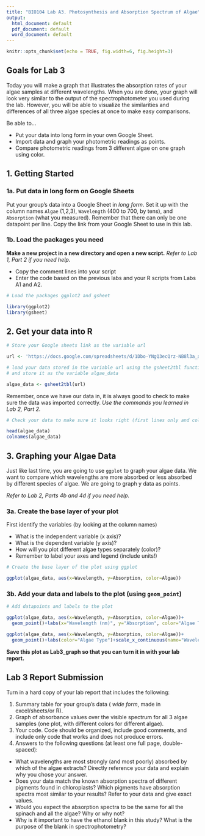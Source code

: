 ```yaml
---
title: "BIO104 Lab A3. Photosynthesis and Absorption Spectrum of Algae"
output:
  html_document: default
  pdf_document: default
  word_document: default
---
```

  
```r
knitr::opts_chunk$set(echo = TRUE, fig.width=6, fig.height=3)
```


## Goals for Lab 3

Today you will make a graph that illustrates the absorption rates of your algae samples at different wavelengths. When you are done, your graph will look very similar to the output of the spectrophotometer you used during the lab. However, you will be able to visualize the similarities and differences of all three algae species at once to make easy comparisons. 

Be able to...

* Put your data into long form in your own Google Sheet.
* Import data and graph your photometric readings as points. 
* Compare photometric readings from 3 different algae on one graph using color.
  
## 1. Getting Started

### 1a. Put data in long form on Google Sheets

Put your group's data into a Google Sheet in _*long form*_. Set it up with the column names `Algae` (1,2,3), `Wavelength` (400 to 700, by tens), and `Absorption` (what you measured). Remember that there can only be one datapoint per line. Copy the link from your Google Sheet to use in this lab.


### 1b. Load the packages you need
  
**Make a new project in a new directory and open a new script.**
_Refer to Lab 1, Part 2 if you need help._
  
* Copy the comment lines into your script
* Enter the code based on the previous labs and your R scripts from Labs A1 and A2.

```r
# Load the packages ggplot2 and gsheet
```

```r
library(ggplot2)
library(gsheet)
```


## 2. Get your data into R


```r
# Store your Google sheets link as the variable url

```

```r
url <- 'https://docs.google.com/spreadsheets/d/1Dbo-YNgQ3ecQrz-NB8l3a_a-J2Y6laJKY7AyROF2bvc'
```

```r
# load your data stored in the variable url using the gsheet2tbl function
# and store it as the variable algae_data
```

```r
algae_data <- gsheet2tbl(url)
```

Remember, once we have our data in, it is always good to check to make sure the data was imported correctly. _Use the commands you learned in Lab 2, Part 2._
```r
# Check your data to make sure it looks right (first lines only and column names)


```

```r
head(algae_data)
colnames(algae_data)
```


## 3. Graphing your Algae Data

Just like last time, you are going to use `ggplot` to graph your algae data. We want to compare which wavelengths are more absorbed or less absorbed by different species of algae. We are going to graph y data as points. 

_Refer to Lab 2, Parts 4b and 4d if you need help._

### 3a. Create the base layer of your plot

First identify the variables (by looking at the column names)

* What is the independent variable (x axis)?
* What is the dependent variable (y axis)?
* How will you plot different algae types separately (color)?
* Remember to label your axes and legend (include units!)

```r
# Create the base layer of the plot using ggplot

```

```r
ggplot(algae_data, aes(x=Wavelength, y=Absorption, color=Algae))
```

### 3b. Add your data and labels to the plot (using `geom_point`)

```r
# Add datapoints and labels to the plot

```

```r
ggplot(algae_data, aes(x=Wavelength, y=Absorption, color=Algae))+
  geom_point()+labs(x="Wavelength (nm)", y="Absorption", color="Algae Type")

ggplot(algae_data, aes(x=Wavelength, y=Absorption, color=Algae))+
  geom_point()+labs(color="Algae Type")+scale_x_continuous(name="Wavelength (nm)")


```

**Save this plot as Lab3_graph so that you can turn it in with your lab report.**


## Lab 3 Report Submission

Turn in a hard copy of your lab report that includes the following:

1. Summary table for your group's data ( _wide form_, made in excel/sheets/or R).
2. Graph of absorbance values over the visible spectrum for all 3 algae samples (one plot, with different colors for different algae).
3. Your code. Code should be organized, include good comments, and include only code that works and does not produce errors. 
4. Answers to the following questions (at least one full page, double-spaced):

* What wavelengths are most strongly (and most poorly) absorbed by which of the algae extracts? Directly reference your data and explain why you chose your answer.
* Does your data match the known absorption spectra of different pigments found in chloroplasts? Which pigments have absorption spectra most similar to your results? Refer to your data and give exact values.
* Would you expect the absorption spectra to be the same for all the spinach and all the algae? Why or why not?
* Why is it important to have the ethanol blank in this study? What is the purpose of the blank in spectrophotometry?
